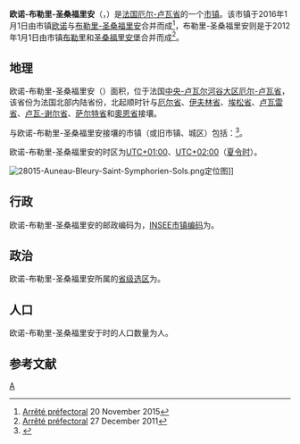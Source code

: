 {{noteTA|G1=法国地名}}
{{Infobox French commune
|name                   = 欧诺-布勒里-圣桑福里安
|native name            = Auneau-Bleury-Saint-Symphorien
|arrondissement         = [[沙特尔区|沙特尔区]]
}}
'''欧诺-布勒里-圣桑福里安'''（{{lang-fr|Auneau-Bleury-Saint-Symphorien}}，{{IPA-fr|ono bløʁi sɛ̃ sɛ̃fɔʁjɛ̃}}）是[[法国|法国]][[厄尔-卢瓦省|厄尔-卢瓦省]]的一个[[市镇_(法国)|市镇]]。该市镇于2016年1月1日由市镇[[欧诺|欧诺]]与[[布勒里-圣桑福里安|布勒里-圣桑福里安]]合并而成<ref>[https://www.legifrance.gouv.fr/eli/arrete/2015/11/20/INTB1530650A/jo/texte/fr Arrêté préfectoral] {{Wayback|url=https://www.legifrance.gouv.fr/eli/arrete/2015/11/20/INTB1530650A/jo/texte/fr |date=20200726183940 }} 20 November 2015</ref>，布勒里-圣桑福里安则是于2012年1月1日由市镇[[布勒里|布勒里]]和[[圣桑福里安堡|圣桑福里安堡]]合并而成<ref>[https://www.legifrance.gouv.fr/eli/arrete/2011/12/27/IOCB1200731A/jo/texte/fr Arrêté préfectoral] {{Wayback|url=https://www.legifrance.gouv.fr/eli/arrete/2011/12/27/IOCB1200731A/jo/texte/fr |date=20200726183043 }} 27 December 2011</ref>。

== 地理 ==
欧诺-布勒里-圣桑福里安（{{wikidata|property|linked|P625}}）面积{{wikidata|properties|P2046}}，位于法国[[中央-卢瓦尔河谷大区|中央-卢瓦尔河谷大区]][[厄尔-卢瓦省|厄尔-卢瓦省]]，该省份为法国北部内陆省份，北起顺时针与[[厄尔省|厄尔省]]、[[伊夫林省|伊夫林省]]、[[埃松省|埃松省]]、[[卢瓦雷省|卢瓦雷省]]、[[卢瓦-谢尔省|卢瓦-谢尔省]]、[[萨尔特省|萨尔特省]]和[[奧恩省|奧恩省]]接壤。

与欧诺-布勒里-圣桑福里安接壤的市镇（或旧市镇、城区）包括：{{Wikidata|properties|linked|P47}}<ref name="geo">{{Cite web|url=https://www.geoportail.gouv.fr/carte|title=Carte|accessdate=2020-03-22|author=Géoportail|language=fr|publisher=Géoportail|archive-date=2017-01-29|archive-url=https://web.archive.org/web/20170129154129/https://www.geoportail.gouv.fr/carte/|dead-url=no}}</ref>。

欧诺-布勒里-圣桑福里安的时区为[[UTC+01:00|UTC+01:00]]、[[UTC+02:00|UTC+02:00]]（[[夏时制|夏令时]]）。

[[File:28015-Auneau-Bleury-Saint-Symphorien-Sols.png|thumb]]定位图]]{{Clear|left}}
== 行政 ==
欧诺-布勒里-圣桑福里安的邮政编码为{{wikidata|properties|P281}}，[[法国国家统计与经济研究所|INSEE市镇编码]]为{{wikidata|properties|P374}}。

== 政治 ==
欧诺-布勒里-圣桑福里安所属的[[縣_(法國)|省级选区]]为{{WikidataLink|{{wikidata|properties|raw|best||P7938}}}}。

== 人口 ==
欧诺-布勒里-圣桑福里安于{{wikidata|qualifier|P1082|P585}}时的人口数量为{{wikidata|property|raw|P1082}}人。

== 参考文献 ==
{{Reflist}}

{{厄尔-卢瓦省市镇}}
[[Category:厄尔-卢瓦省市镇|A]]